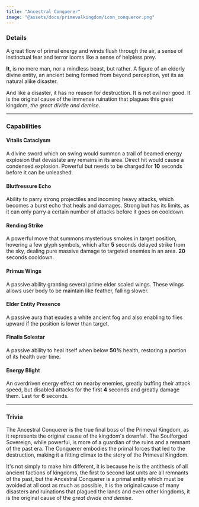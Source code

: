 ```yaml
---
title: "Ancestral Conquerer"
image: "@assets/docs/primevalkingdom/icon_conqueror.png"
---
```


### Details

A great flow of primal energy and winds flush through the air, a sense of instinctual fear and terror looms like a sense of helpless prey.

**It**, is no mere man, nor a mindless beast, but rather. A figure of an elderly divine entity, an ancient being formed from beyond perception, yet its as natural alike disaster.

And like a disaster, it has no reason for destruction. It is not evil nor good. It is the original cause of the immense ruination that plagues this great kingdom, *the great divide and demise*.

---

### Capabilities

<Tabs client:load>

<Tab name="Main Attack">

#### Vitalis Cataclysm

A divine sword which on swing would summon a trail of beamed energy explosion that devastate any remains in its area. Direct hit would cause a condensed explosion. Powerful but needs to be charged for **10** seconds before it can be unleashed.

</Tab>

<Tab name="Ability">

#### Blutfressure Echo

Ability to parry strong projectiles and incoming heavy attacks, which becomes a burst echo that heals and damages. Strong but has its limits, as it can only parry a certain number of attacks before it goes on cooldown.

#### Rending Strike

A powerful move that summons mysterious smokes in target position, hovering a few glyph symbols, which after **5** seconds delayed strike from the sky, dealing pure massive damage to targeted enemies in an area. **20** seconds cooldown.

</Tab>

<Tab name="Passive">

#### Primus Wings

A passive ability granting several prime elder scaled wings. These wings allows user body to be maintain like feather, falling slower.

#### Elder Entity Presence

A passive aura that exudes a white ancient fog and also enabling to flies upward if the position is lower than target.

#### Finalis Solestar

A passive ability to heal itself when below **50%** health, restoring a portion of its health over time.

</Tab>

<Tab name="Effects">

#### Energy Blight

An overdriven energy effect on nearby enemies, greatly buffing their attack speed, but disabled attacks for the first **4** seconds and greatly damage them. Last for **6** seconds.

</Tab>

</Tabs>

---

### Trivia

<Accordion client:load title="Why is he the final boss instead of Soulforged Sovereign?">

The Ancestral Conquerer is the true final boss of the Primeval Kingdom, as it represents the original cause of the kingdom's downfall. The Soulforged Sovereign, while powerful, is more of a guardian of the ruins and a remnant of the past era. The Conquerer embodies the primal forces that led to the destruction, making it a fitting climax to the story of the Primeval Kingdom.

</Accordion>

<Accordion client:load title="He is significantly differently themed from the rest of the Primeval Kingdom faction, why?">

It's not simply to make him different, it is because he is the antithesis of all ancient factions of kingdoms, the first to second last units are all remnants of the past, but the Ancestral Conquerer is a primal entity which must be avoided at all cost as much as possible, it is the original cause of many disasters and ruinations that plagued the lands and even other kingdoms, it is the original cause of the *great divide and demise*.

</Accordion>
